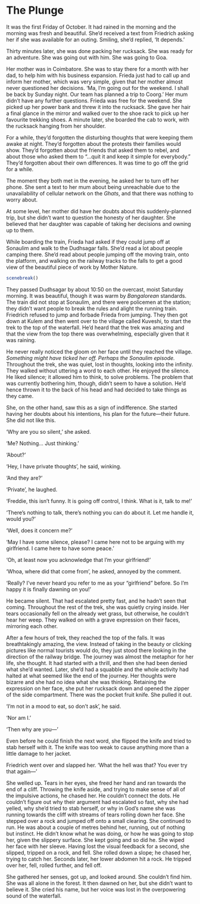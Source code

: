 # The Plunge

It was the first Friday of October. It had rained in the morning and the morning was fresh and beautiful. She'd received a text from Friedrich asking her if she was available for an outing. Smiling, she'd replied, 'It depends.'

Thirty minutes later, she was done packing her rucksack. She was ready for an adventure. She was going out with him. She was going to Goa.

Her mother was in Coimbatore. She was to stay there for a month with her dad, to help him with his business expansion. Frieda just had to call up and inform her mother, which was very simple, given that her mother almost never questioned her decisions. 'Ma, I'm going out for the weekend. I shall be back by Sunday night. Our team has planned a trip to Coorg.' Her mum didn't have any further questions. Frieda was free for the weekend. She picked up her power bank and threw it into the rucksack. She gave her hair a final glance in the mirror and walked over to the shoe rack to pick up her favourite trekking shoes. A minute later, she boarded the cab to work, with the rucksack hanging from her shoulder.

For a while, they'd forgotten the disturbing thoughts that were keeping them awake at night. They'd forgotten about the protests their families would show. They'd forgotten about the friends that asked them to rebel, and about those who asked them to "...quit it and keep it simple for everybody." They'd forgotten about their own differences. It was time to go off the grid for a while.

The moment they both met in the evening, he asked her to turn off her phone. She sent a text to her mum about being unreachable due to the unavailability of cellular network on the _Ghats_, and that there was nothing to worry about.

At some level, her mother did have her doubts about this suddenly-planned trip, but she didn't want to question the honesty of her daughter. She believed that her daughter was capable of taking her decisions and owning up to them.

While boarding the train, Frieda had asked if they could jump off at Sonaulim and walk to the Dudhsagar falls. She'd read a lot about people camping there. She'd read about people jumping off the moving train, onto the platform, and walking on the railway tracks to the falls to get a good view of the beautiful piece of work by Mother Nature.
```r
scenebreak()
```
They passed Dudhsagar by about 10:50 on the overcast, moist Saturday morning. It was beautiful, though it was warm by _Bangalorean_ standards. The train did not stop at Sonaulim, and there were policemen at the station; they didn't want people to break the rules and alight the running train. Friedrich refused to jump and forbade Frieda from jumping. They then got down at Kulem and then went over to the village called Kuveshi, to start the trek to the top of the waterfall. He'd heard that the trek was amazing and that the view from the top there was overwhelming, especially given that it was raining.

He never really noticed the gloom on her face until they reached the village. _Something might have ticked her off. Perhaps the Sonaulim episode._ Throughout the trek, she was quiet, lost in thoughts, looking into the infinity. They walked without uttering a word to each other. He enjoyed the silence. He liked silence; it allowed him to think, to solve problems. The problem that was currently bothering him, though, didn't seem to have a solution. He'd hence thrown it to the back of his head and had decided to take things as they came.

She, on the other hand, saw this as a sign of indifference. She started having her doubts about his intentions, his plan for the future---their future. She did not like this.

'Why are you so silent,' she asked.

'Me? Nothing... Just thinking.'

'About?'

'Hey, I have private thoughts', he said, winking.

'And they are?'

'Private', he laughed.

'Freddie, this isn't funny. It is going off control, I think. What is it, talk to me!'

'There's nothing to talk, there's nothing you can do about it. Let me handle it, would you?'

'Well, does it concern me?'

'May I have some silence, please? I came here not to be arguing with my girlfriend. I came here to have some peace.'

'Oh, at least now you acknowledge that I'm your girlfriend!'

'Whoa, where did that come from', he asked, annoyed by the comment.

'Really? I've never heard you refer to me as your "girlfriend" before. So I'm happy it is finally dawning on you!'

He became silent. That had escalated pretty fast, and he hadn't seen that coming. Throughout the rest of the trek, she was quietly crying inside. Her tears occasionally fell on the already wet grass, but otherwise, he couldn't hear her weep. They walked on with a grave expression on their faces, mirroring each other.

After a few hours of trek, they reached the top of the falls. It was breathtakingly amazing, the view. Instead of taking in the beauty or clicking pictures like normal tourists would do, they just stood there looking in the direction of the railway bridge. The journey was almost the metaphor for her life, she thought. It had started with a thrill, and then she had been denied what she'd wanted. Later, she'd had a squabble and the whole activity had halted at what seemed like the end of the journey. Her thoughts were bizarre and she had no idea what she was thinking. Retaining the expression on her face, she put her rucksack down and opened the zipper of the side compartment. There was the pocket fruit knife. She pulled it out.

'I'm not in a mood to eat, so don't ask', he said.

'Nor am I.'

'Then why are you---'

Even before he could finish the next word, she flipped the knife and tried to stab herself with it. The knife was too weak to cause anything more than a little damage to her jacket.

Friedrich went over and slapped her. 'What the hell was that? You ever try that again---'

She welled up. Tears in her eyes, she freed her hand and ran towards the end of a cliff. Throwing the knife aside, and trying to make sense of all of the impulsive actions, he chased her. He couldn't connect the dots. He couldn't figure out why their argument had escalated so fast, why she had yelled, why she'd tried to stab herself, or why in God's name she was running towards the cliff with streams of tears rolling down her face. She stepped over a rock and jumped off onto a small clearing. She continued to run. He was about a couple of metres behind her, running, out of nothing but instinct. He didn't know what he was doing, or how he was going to stop her, given the slippery surface. She kept going and so did he. She wiped her face with her sleeve. Having lost the visual feedback for a second, she slipped, tripped on a rock, and fell. She rolled down a slope; he chased her, trying to catch her. Seconds later, her lower abdomen hit a rock. He tripped over her, fell, rolled further, and fell off.

She gathered her senses, got up, and looked around. She couldn't find him. She was all alone in the forest. It then dawned on her, but she didn't want to believe it. She cried his name, but her voice was lost in the overpowering sound of the waterfall.

